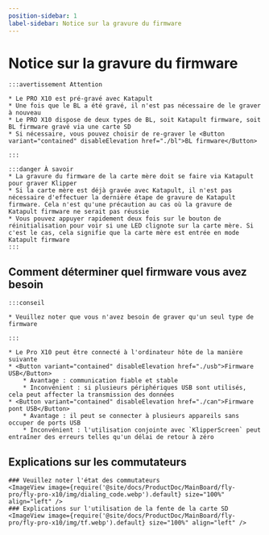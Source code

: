 ```yaml
---
position-sidebar: 1
label-sidebar: Notice sur la gravure du firmware
---
```


# Notice sur la gravure du firmware

    :::avertissement Attention

    * Le PRO X10 est pré-gravé avec Katapult
    * Une fois que le BL a été gravé, il n'est pas nécessaire de le graver à nouveau
    * Le PRO X10 dispose de deux types de BL, soit Katapult firmware, soit BL firmware gravé via une carte SD
    * Si nécessaire, vous pouvez choisir de re-graver le <Button variant="contained" disableElevation href="./bl">BL firmware</Button>

    :::
    
    :::danger À savoir
    * La gravure du firmware de la carte mère doit se faire via Katapult pour graver Klipper
    * Si la carte mère est déjà gravée avec Katapult, il n'est pas nécessaire d'effectuer la dernière étape de gravure de Katapult firmware. Cela n'est qu'une précaution au cas où la gravure de Katapult firmware ne serait pas réussie
    * Vous pouvez appuyer rapidement deux fois sur le bouton de réinitialisation pour voir si une LED clignote sur la carte mère. Si c'est le cas, cela signifie que la carte mère est entrée en mode Katapult firmware
    :::

## Comment déterminer quel firmware vous avez besoin

    :::conseil

    * Veuillez noter que vous n'avez besoin de graver qu'un seul type de firmware

    :::
    
    * Le Pro X10 peut être connecté à l'ordinateur hôte de la manière suivante
    * <Button variant="contained" disableElevation href="./usb">Firmware USB</Button>
        * Avantage : communication fiable et stable
        * Inconvénient : si plusieurs périphériques USB sont utilisés, cela peut affecter la transmission des données
    * <Button variant="contained" disableElevation href="./can">Firmware pont USB</Button>
        * Avantage : il peut se connecter à plusieurs appareils sans occuper de ports USB
        * Inconvénient : l'utilisation conjointe avec `KlipperScreen` peut entraîner des erreurs telles qu'un délai de retour à zéro

## Explications sur les commutateurs

    ### Veuillez noter l'état des commutateurs
    <ImageView image={require('@site/docs/ProductDoc/MainBoard/fly-pro/fly-pro-x10/img/dialing_code.webp').default} size="100%" align="left" />
    ### Explications sur l'utilisation de la fente de la carte SD
    <ImageView image={require('@site/docs/ProductDoc/MainBoard/fly-pro/fly-pro-x10/img/tf.webp').default} size="100%" align="left" />